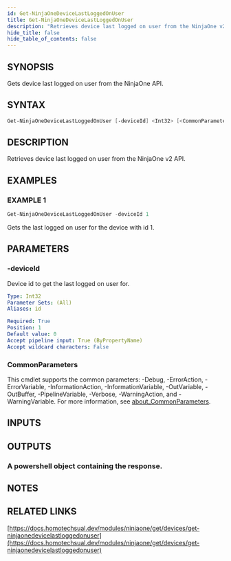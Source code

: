```yaml
---
id: Get-NinjaOneDeviceLastLoggedOnUser
title: Get-NinjaOneDeviceLastLoggedOnUser
description: "Retrieves device last logged on user from the NinjaOne v2 API."
hide_title: false
hide_table_of_contents: false
---
```


## SYNOPSIS

Gets device last logged on user from the NinjaOne API.

## SYNTAX

```powershell
Get-NinjaOneDeviceLastLoggedOnUser [-deviceId] <Int32> [<CommonParameters>]
```

## DESCRIPTION

Retrieves device last logged on user from the NinjaOne v2 API.

## EXAMPLES

### EXAMPLE 1

```powershell
Get-NinjaOneDeviceLastLoggedOnUser -deviceId 1
```

Gets the last logged on user for the device with id 1.

## PARAMETERS

### -deviceId

Device id to get the last logged on user for.

```yaml
Type: Int32
Parameter Sets: (All)
Aliases: id

Required: True
Position: 1
Default value: 0
Accept pipeline input: True (ByPropertyName)
Accept wildcard characters: False
```

### CommonParameters

This cmdlet supports the common parameters: -Debug, -ErrorAction, -ErrorVariable, -InformationAction, -InformationVariable, -OutVariable, -OutBuffer, -PipelineVariable, -Verbose, -WarningAction, and -WarningVariable. For more information, see [about_CommonParameters](http://go.microsoft.com/fwlink/?LinkID=113216).

## INPUTS

## OUTPUTS

### A powershell object containing the response.

## NOTES

## RELATED LINKS

[https://docs.homotechsual.dev/modules/ninjaone/get/devices/get-ninjaonedevicelastloggedonuser](https://docs.homotechsual.dev/modules/ninjaone/get/devices/get-ninjaonedevicelastloggedonuser)
